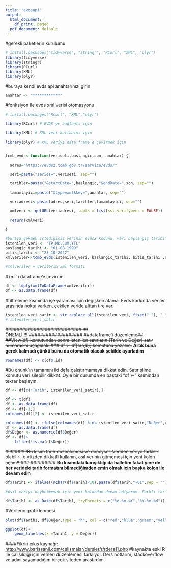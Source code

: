 ```yaml
---
title: "evdsapi"
output:
  html_document:
    df_print: paged
  pdf_document: default
---
```


#gerekli paketlerin kurulumu

```r
# install.packages("tidyverse", "stringr", "RCurl", "XML", "plyr")
library(tidyverse)
library(stringr)
library(RCurl)
library(XML)
library(plyr)
```

#buraya kendi evds api anahtarınızı girin

```r
anahtar <- "************"
```

#fonksiyon ile evds xml verisi otomasyonu

```r
# install.packages("Rcurl", "XML","plyr")

library(RCurl) # EVDS'ye bağlantı için

library(XML) # XML veri kullanımı için

library(plyr) # XML veriyi data.frame'e çevirmek için


tcmb_evds<-function(veriseti,baslangic,son, anahtar) {

  adres="https://evds2.tcmb.gov.tr/service/evds/"

  seri=paste("series=",veriseti, sep="")

  tarihler=paste("&startDate=",baslangic,"&endDate=",son, sep="")

  tamamlayici=paste("&type=xml&key=",anahtar, sep="")

  veriadresi<-paste(adres,seri,tarihler,tamamlayici, sep="")

  xmlveri <- getURL(veriadresi, .opts = list(ssl.verifypeer = FALSE))

  return(xmlveri)

}
```

```r
#buraya çekmek istediğiniz verinin evds2 kodunu, veri başlangıç tarihini, veri bitiş tarihini girin#
istenilen_veri <- "TP.MK.CUM.YTL"
baslangic_tarihi <- "01-08-1999"
bitis_tarihi <- "23-10-2022"
xmlveriler<-tcmb_evds(istenilen_veri, baslangic_tarihi, bitis_tarihi ,anahtar)

#xmlveriler = verilerin xml formatı
```

#xml' i dataframe'e çevirme

```r
df <- ldply(xmlToDataFrame(xmlveriler))
df <- as.data.frame(df)
```

#filtreleme kısmında işe yaraması için değişken atama. Evds kodunda veriler arasında nokta varken, çekilen veride alttan tire var.

```r
istenilen_veri_satir <- str_replace_all(istenilen_veri, fixed("."), "_" )
# istenilen_veri_satir
```

~~###########################!!!!! ÖNEMLİ!!!!!################### ##dataframe'i düzenleme## ##View(df) komutundan sonra istenilen satırların (Tarih ve Değer) satır numarasını aşağıdaki \### df \<- df[c(a,b)] komutuna yazalım.~~ **Artık buna gerek kalmadı çünkü bunu da otomatik olacak şekilde ayarladım**

```r
rownames(df) <- c(df$.id)
```

#Bu chunk'ın tamamını iki defa çalıştırmamaya dikkat edin. Satır silme komutu veri silebilir dikkat. Öyle bir durumda en baştaki "df \<- " ksımından tekrar başlayın.

```r
df <- df[c("Tarih", istenilen_veri_satir),]

df <- t(df)
df <- as.data.frame(df)
df <- df[-1,]
colnames(df)[2] <- istenilen_veri_satir

colnames(df) <- ifelse(colnames(df) %in% istenilen_veri_satir,"Değer",colnames(df) <- colnames(df))
df <- as.data.frame(df)
df$Değer <- as.numeric(df$Değer)
df <- df|>
    filter(!is.na(df$Değer))
```

~~#!!!####!!!Bu kısım tarih düzenlemesi ve deneysel. Veriden veriye farklılık olabilir , o yüzden dikkatli kullanın, asıl verinin gitmemesi için yeni kolon açtım!!!###.#########~~ **Bu kısımdaki karışıklığı da halletim fakat yine de her verideki tarih formatını bilmediğimden emin olmak için başka kolon ile devam edin**

```r
df$Tarih1 <- ifelse((nchar(df$Tarih)<10),paste(df$Tarih,"-01",sep = ""),paste(df$Tarih,"",sep = ""))

#Asıl veriyi kaybetmemek için yeni kolondan devam ediyorum. Farklı tarih formatlarını tek formata çevirip kolonun yapısını date'e çevirmeye çalışıyorum. eğer "ambigous" hatası alıyorsanız dataframe'i yaparken satır numaralarını yanlış girmiş olabilirsiniz. Veya yapamadağım bir tarihi formatı da olabilir.

df$Tarih1 <- as.Date(df$Tarih1, tryFormats = c("%d-%m-%Y","%Y-%m-%d"))
```

#Verilerin grafiklenmesi
```r
plot(df$Tarih1, df$Değer,type = "h", col = c("red","blue","green","yellow"))

ggplot(df)+
    geom_line(aes(x =Tarih1, y = Değer))
```

####Fikrin çıkış kaynağı: <http://www.barissanli.com/calismalar/dersler/r/rders11.php> #kaynakta eski R ile çalışıldığı için verileri düzenlemesi farklıydı. Ders notlarım, stackoverflow ve adını sayamadığım birçok siteden araştırdım.